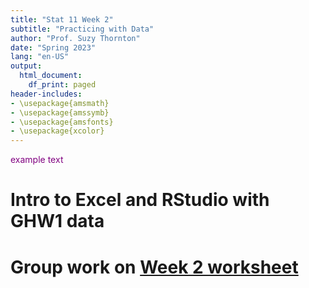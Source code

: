 ```yaml
---
title: "Stat 11 Week 2"
subtitle: "Practicing with Data" 
author: "Prof. Suzy Thornton"
date: "Spring 2023"
lang: "en-US"
output:
  html_document:
    df_print: paged
header-includes:
- \usepackage{amsmath}
- \usepackage{amssymb}
- \usepackage{amsfonts}
- \usepackage{xcolor}
---
```


<span style="color:purple">example text</span>


# Intro to Excel and RStudio with GHW1 data 


# Group work on [Week 2 worksheet](https://profsuzy.github.io/Stat11/wk2-wksheet.html)


